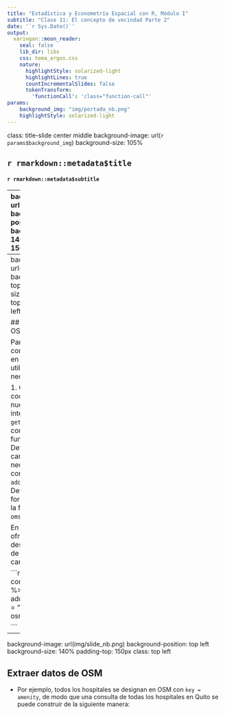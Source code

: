 ```yaml
---
title: "Estadística y Econometría Espacial con R, Módulo I"
subtitle: "Clase 11: El concepto de vecindad Parte 2"  
date: '`r Sys.Date()`'
output:
  xaringan::moon_reader:
    seal: false
    lib_dir: libs
    css: tema_ergos.css
    nature:
      highlightStyle: solarized-light   
      highlightLines: true
      countIncrementalSlides: false
      tokenTransform:
        'functionCall': 'class="function-call"'
params: 
    background_img: "img/portada_nb.png"
    highlightStyle: solarized-light
---
```


class: title-slide center middle
background-image: url(`r params$background_img`)
background-size: 105%

## `r rmarkdown::metadata$title`
#### `r rmarkdown::metadata$subtitle`

---
background-image: url(img/slide_nb.png)
background-position: top left
background-size: 140%
padding-top: 150px
class: top left


## Obtener datos vectoriales: Paquete `osmdata`

-   El paquete `osmdata` permite descargar e importar información de OpenStreetMap (OSM).
-   `osmdata` extrae los datos de OSM através de la API **Overpass**.

.center[
<img src = https://upload.wikimedia.org/wikipedia/commons/thumb/b/b0/Openstreetmap_logo.svg/1200px-Openstreetmap_logo.svg.png width = "40%">
]

---
background-image: url(img/slide_nb.png)
background-position: top left
background-size: 140%
padding-top: 150px
class: top left

## Extraer datos de OSM

Para realizar consultas específicas en los datos de OSM utilizando `osmdata` necesitamos:

1.  Obtener las coordenadas de nuestra área de interés con la función `getbb()`.
2.  Crear una consulta vacía con la función `opq()`.
3.  Detallar las características que necesitamos del lugar con la función `add_osm_feature()`.
4. Detallar cual será el formato de salida con la función `omsdata_sf()`.

En la [wiki de OSM](https://wiki.openstreetmap.org/wiki/Map_features) se ofrece una descripción detallada de todas las características.



```r
bbox <- getbb()
consulta <- opq() %>% 
  add_osm_feature(key = "",
                  value = "") %>% 
  osmdata_sf()

```


---
background-image: url(img/slide_nb.png)
background-position: top left
background-size: 140%
padding-top: 150px
class: top left

## Extraer datos de OSM

-   Por ejemplo, todos los hospitales se designan en OSM con `key = amenity`, de modo que una consulta de todas los hospitales en Quito se puede construir de la siguiente manera:
